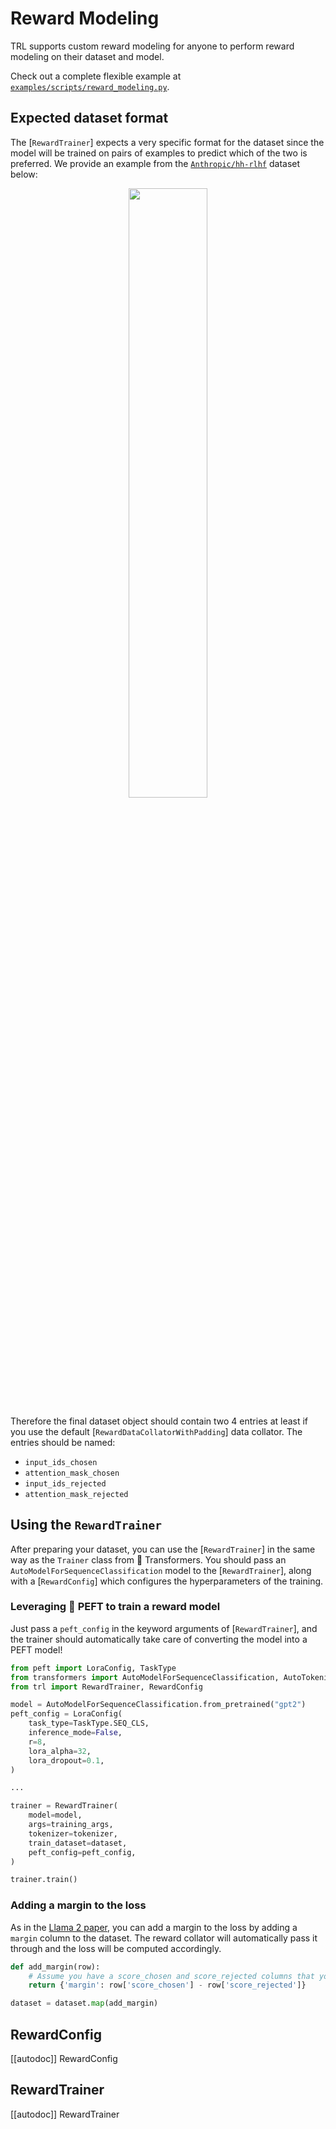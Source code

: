 # Reward Modeling

TRL supports custom reward modeling for anyone to perform reward modeling on their dataset and model.

Check out a complete flexible example at [`examples/scripts/reward_modeling.py`](https://github.com/huggingface/trl/tree/main/examples/scripts/reward_modeling.py).

## Expected dataset format

The [`RewardTrainer`] expects a very specific format for the dataset since the model will be trained on pairs of examples to predict which of the two is preferred. We provide an example from the [`Anthropic/hh-rlhf`](https://huggingface.co/datasets/Anthropic/hh-rlhf) dataset below:

<div style="text-align: center">
<img src="https://huggingface.co/datasets/trl-internal-testing/example-images/resolve/main/images/rlhf-antropic-example.png", width="50%">
</div>

Therefore the final dataset object should contain two 4 entries at least if you use the default [`RewardDataCollatorWithPadding`] data collator. The entries should be named:

-   `input_ids_chosen`
-   `attention_mask_chosen`
-   `input_ids_rejected`
-   `attention_mask_rejected`

## Using the `RewardTrainer`

After preparing your dataset, you can use the [`RewardTrainer`] in the same way as the `Trainer` class from 🤗 Transformers.
You should pass an `AutoModelForSequenceClassification` model to the [`RewardTrainer`], along with a [`RewardConfig`] which configures the hyperparameters of the training.

### Leveraging 🤗 PEFT to train a reward model

Just pass a `peft_config` in the keyword arguments of [`RewardTrainer`], and the trainer should automatically take care of converting the model into a PEFT model!

```python
from peft import LoraConfig, TaskType
from transformers import AutoModelForSequenceClassification, AutoTokenizer
from trl import RewardTrainer, RewardConfig

model = AutoModelForSequenceClassification.from_pretrained("gpt2")
peft_config = LoraConfig(
    task_type=TaskType.SEQ_CLS,
    inference_mode=False,
    r=8,
    lora_alpha=32,
    lora_dropout=0.1,
)

...

trainer = RewardTrainer(
    model=model,
    args=training_args,
    tokenizer=tokenizer,
    train_dataset=dataset,
    peft_config=peft_config,
)

trainer.train()

```

### Adding a margin to the loss

As in the [Llama 2 paper](https://huggingface.co/papers/2307.09288), you can add a margin to the loss by adding a `margin` column to the dataset. The reward collator will automatically pass it through and the loss will be computed accordingly.

```python
def add_margin(row):
    # Assume you have a score_chosen and score_rejected columns that you want to use to compute the margin
    return {'margin': row['score_chosen'] - row['score_rejected']}

dataset = dataset.map(add_margin)
```

## RewardConfig

[[autodoc]] RewardConfig

## RewardTrainer

[[autodoc]] RewardTrainer
